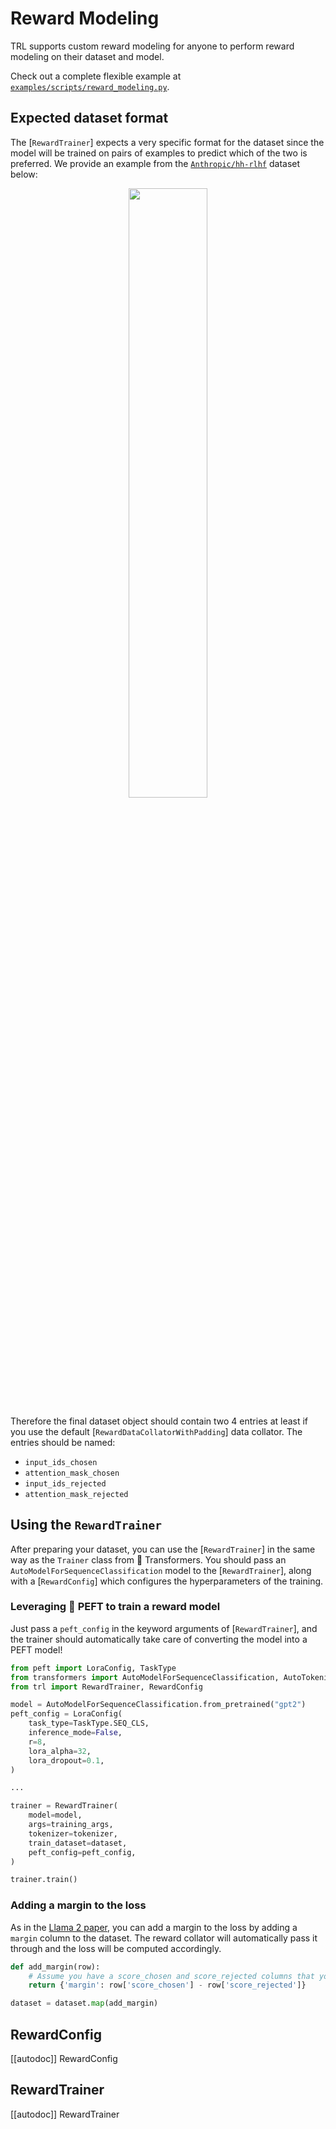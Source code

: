 # Reward Modeling

TRL supports custom reward modeling for anyone to perform reward modeling on their dataset and model.

Check out a complete flexible example at [`examples/scripts/reward_modeling.py`](https://github.com/huggingface/trl/tree/main/examples/scripts/reward_modeling.py).

## Expected dataset format

The [`RewardTrainer`] expects a very specific format for the dataset since the model will be trained on pairs of examples to predict which of the two is preferred. We provide an example from the [`Anthropic/hh-rlhf`](https://huggingface.co/datasets/Anthropic/hh-rlhf) dataset below:

<div style="text-align: center">
<img src="https://huggingface.co/datasets/trl-internal-testing/example-images/resolve/main/images/rlhf-antropic-example.png", width="50%">
</div>

Therefore the final dataset object should contain two 4 entries at least if you use the default [`RewardDataCollatorWithPadding`] data collator. The entries should be named:

-   `input_ids_chosen`
-   `attention_mask_chosen`
-   `input_ids_rejected`
-   `attention_mask_rejected`

## Using the `RewardTrainer`

After preparing your dataset, you can use the [`RewardTrainer`] in the same way as the `Trainer` class from 🤗 Transformers.
You should pass an `AutoModelForSequenceClassification` model to the [`RewardTrainer`], along with a [`RewardConfig`] which configures the hyperparameters of the training.

### Leveraging 🤗 PEFT to train a reward model

Just pass a `peft_config` in the keyword arguments of [`RewardTrainer`], and the trainer should automatically take care of converting the model into a PEFT model!

```python
from peft import LoraConfig, TaskType
from transformers import AutoModelForSequenceClassification, AutoTokenizer
from trl import RewardTrainer, RewardConfig

model = AutoModelForSequenceClassification.from_pretrained("gpt2")
peft_config = LoraConfig(
    task_type=TaskType.SEQ_CLS,
    inference_mode=False,
    r=8,
    lora_alpha=32,
    lora_dropout=0.1,
)

...

trainer = RewardTrainer(
    model=model,
    args=training_args,
    tokenizer=tokenizer,
    train_dataset=dataset,
    peft_config=peft_config,
)

trainer.train()

```

### Adding a margin to the loss

As in the [Llama 2 paper](https://huggingface.co/papers/2307.09288), you can add a margin to the loss by adding a `margin` column to the dataset. The reward collator will automatically pass it through and the loss will be computed accordingly.

```python
def add_margin(row):
    # Assume you have a score_chosen and score_rejected columns that you want to use to compute the margin
    return {'margin': row['score_chosen'] - row['score_rejected']}

dataset = dataset.map(add_margin)
```

## RewardConfig

[[autodoc]] RewardConfig

## RewardTrainer

[[autodoc]] RewardTrainer
